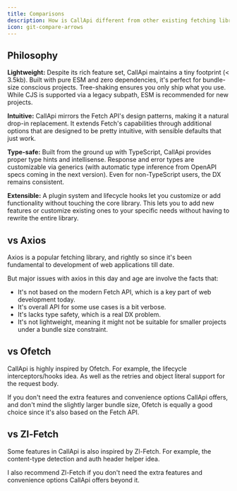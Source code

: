 ```yaml
---
title: Comparisons
description: How is CallApi different from other existing fetching libraries?
icon: git-compare-arrows
---
```


## Philosophy

**Lightweight:** Despite its rich feature set, CallApi maintains a tiny footprint (< 3.5kb). Built with pure ESM and zero dependencies, it's perfect for bundle-size conscious projects. Tree-shaking ensures you only ship what you use. While CJS is supported via a legacy subpath, ESM is recommended for new projects.

**Intuitive:** CallApi mirrors the Fetch API's design patterns, making it a natural drop-in replacement. It extends Fetch's capabilities through additional options that are designed to be pretty intuitive, with sensible defaults that just work.

**Type-safe:** Built from the ground up with TypeScript, CallApi provides proper type hints and intellisense. Response and error types are customizable via generics (with automatic type inference from OpenAPI specs coming in the next version). Even for non-TypeScript users, the DX remains consistent.

**Extensible:** A plugin system and lifecycle hooks let you customize or add functionality without touching the core library. This lets you to add new features or customize existing ones to your specific needs without having to rewrite the entire library.

## vs Axios

Axios is a popular fetching library, and rightly so since it's been fundamental to development of web applications till date.

But major issues with axios in this day and age are involve the facts that:

- It's not based on the modern Fetch API, which is a key part of web development today.
- It's overall API for some use cases is a bit verbose.
- It's lacks type safety, which is a real DX problem.
- It's not lightweight, meaning it might not be suitable for smaller projects under a bundle size constraint.

## vs Ofetch

CallApi is highly inspired by Ofetch. For example, the lifecycle interceptors/hooks idea. As well as the retries and object literal support for the request body.

If you don't need the extra features and convenience options CallApi offers, and don't mind the slightly larger bundle size, Ofetch is equally a good choice since it's also based on the Fetch API.

## vs Zl-Fetch

Some features in CallApi is also inspired by Zl-Fetch. For example, the content-type detection and auth header helper idea.

I also recommend Zl-Fetch if you don't need the extra features and convenience options CallApi offers beyond it.
